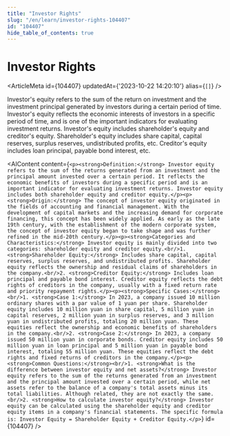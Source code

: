 ```yaml
---
title: "Investor Rights"
slug: "/en/learn/investor-rights-104407"
id: "104407"
hide_table_of_contents: true
---
```



# Investor Rights

<ArticleMeta id={104407} updatedAt={'2023-10-22 14:20:10'} alias={`[]`} />
<div className='border-solid border-b border-t-0 my-4 border-[var(--ifm-color-gray-300)]' />

Investor's equity refers to the sum of the return on investment and the investment principal generated by investors during a certain period of time. Investor's equity reflects the economic interests of investors in a specific period of time, and is one of the important indicators for evaluating investment returns. Investor's equity includes shareholder's equity and creditor's equity. Shareholder's equity includes share capital, capital reserves, surplus reserves, undistributed profits, etc. Creditor's equity includes loan principal, payable bond interest, etc.

<AIContent content={`<p><strong>Definition:</strong> Investor equity refers to the sum of the returns generated from an investment and the principal amount invested over a certain period. It reflects the economic benefits of investors during a specific period and is an important indicator for evaluating investment returns. Investor equity includes both shareholder equity and creditor equity.</p><p><strong>Origin:</strong> The concept of investor equity originated in the fields of accounting and financial management. With the development of capital markets and the increasing demand for corporate financing, this concept has been widely applied. As early as the late 19th century, with the establishment of the modern corporate system, the concept of investor equity began to take shape and was further refined in the mid-20th century.</p><p><strong>Categories and Characteristics:</strong> Investor equity is mainly divided into two categories: shareholder equity and creditor equity.<br/>1. <strong>Shareholder Equity:</strong> Includes share capital, capital reserves, surplus reserves, and undistributed profits. Shareholder equity reflects the ownership and residual claims of shareholders in the company.<br/>2. <strong>Creditor Equity:</strong> Includes loan principal and payable bond interest. Creditor equity reflects the debt rights of creditors in the company, usually with a fixed return rate and priority repayment rights.</p><p><strong>Specific Cases:</strong><br/>1. <strong>Case 1:</strong> In 2023, a company issued 10 million ordinary shares with a par value of 1 yuan per share. Shareholder equity includes 10 million yuan in share capital, 5 million yuan in capital reserves, 2 million yuan in surplus reserves, and 3 million yuan in undistributed profits, totaling 20 million yuan. These equities reflect the ownership and economic benefits of shareholders in the company.<br/>2. <strong>Case 2:</strong> In 2023, a company issued 50 million yuan in corporate bonds. Creditor equity includes 50 million yuan in loan principal and 5 million yuan in payable bond interest, totaling 55 million yuan. These equities reflect the debt rights and fixed returns of creditors in the company.</p><p><strong>Common Questions:</strong><br/>1. <strong>What is the difference between investor equity and net assets?</strong> Investor equity refers to the sum of the returns generated from an investment and the principal amount invested over a certain period, while net assets refer to the balance of a company's total assets minus its total liabilities. Although related, they are not exactly the same.<br/>2. <strong>How to calculate investor equity?</strong> Investor equity can be calculated using the shareholder equity and creditor equity items in a company's financial statements. The specific formula is: Investor Equity = Shareholder Equity + Creditor Equity.</p>`} id={104407} />
